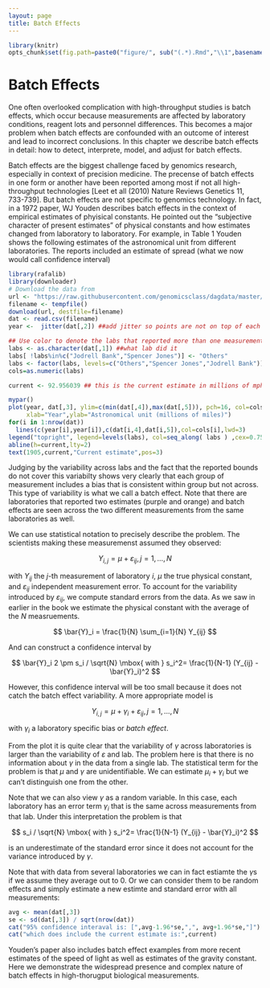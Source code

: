 ```yaml
---
layout: page
title: Batch Effects
---
```


```r
library(knitr)
opts_chunk$set(fig.path=paste0("figure/", sub("(.*).Rmd","\\1",basename(knitr:::knit_concord$get('infile'))), "-"))
```

# Batch Effects

One often overlooked complication with high-throughput studies is batch effects, which occur because measurements are affected by laboratory conditions, reagent lots and personnel differences. This becomes a major problem when batch effects are confounded with an outcome of interest and lead to incorrect conclusions. In this chapter we describe batch effects in detail: how to detect, interprete, model, and adjust for batch effects.

Batch effects are the biggest challenge faced by genomics research, especially in context of precision medicine. The precense of batch effects in one form or another have been reported among most if not all high-throughput technologies [Leet et all (2010) Nature Reviews Genetics 11, 733-739]. But batch effects are not specific to genomics technology. In fact, in a 1972 paper, WJ Youden describes batch effects in the context of empirical estimates of phyisical constants. He pointed out the "subjective character of present estimates" of physical constants and how estimates changed from laboratory to laboratory. For example, in Table 1 Youden shows the following estimates of the astronomical unit from different laboratories. The reports included an estimate of spread (what we now would call confidence interval)

```r
library(rafalib)
library(downloader)
# Download the data from
url <- "https://raw.githubusercontent.com/genomicsclass/dagdata/master/inst/extdata/astronomicalunit.csv"
filename <- tempfile() 
download(url, destfile=filename)
dat <- read.csv(filename)
year <-  jitter(dat[,2]) ##add jitter so points are not on top of each other

## Use color to denote the labs that reported more than one measurement
labs <- as.character(dat[,1]) ##what lab did it
labs[ !labs%in%c("Jodrell Bank","Spencer Jones")] <- "Others"
labs <- factor(labs, levels=c("Others","Spencer Jones","Jodrell Bank"))
cols=as.numeric(labs)

current <- 92.956039 ## this is the current estimate in millions of mph

mypar()
plot(year, dat[,3], ylim=c(min(dat[,4]),max(dat[,5])), pch=16, col=cols, 
     xlab="Year",ylab="Astronomical unit (millions of miles)")
for(i in 1:nrow(dat))
  lines(c(year[i],year[i]),c(dat[i,4],dat[i,5]),col=cols[i],lwd=3)
legend("topright", legend=levels(labs), col=seq_along( labs ) ,cex=0.75, lty=1,pch=16)
abline(h=current,lty=2)
text(1905,current,"Current estimate",pos=3)
```

Judging by the variability across labs and the fact that the reported bounds do not cover this variabilty shows very clearly that each group of measurement includes a bias that is consistent within group but not across. This type of variability is what we call a batch effect. Note that there are laboratories that reported two estimates (purple and orange) and batch effects are seen across the two different measurements from the same laboratories as well. 


We can use statistical notation to precisely describe the problem. The scientists making these measuremenst assumed they observed:

$$
Y_{i,j} = 
\mu + \varepsilon_{ij}, j=1,\dots,N
$$

with $Y_{ij}$ the $j$-th measurement of laboratory $i$, $\mu$ the true physical constant, and $\varepsilon_{ij}$ independent measurement error. To account for the variability introduced by $\varepsilon_{ij}$, we compute standard errors from the data. As we saw in earlier in the book we estimate the physical constant with the average of the $N$ measruements. 

$$
\bar{Y}_i = 
\frac{1}{N} \sum_{i=1}{N} Y_{ij}
$$

And can construct a confidence interval by

$$
\bar{Y}_i 
2 \pm s_i / \sqrt{N} \mbox{ with }
s_i^2= 
\frac{1}{N-1} (Y_{ij} - 
\bar{Y}_i)^2
$$

However, this confidence interval will be too small because it does not catch the batch effect variability. A more appropriate model is

$$
Y_{i,j} = \mu +
\gamma_i + \varepsilon_{ij}, j=1, \dots, N
$$

with $\gamma_i$ a laboratory specific bias or _batch effect_. 

From the plot it is quite clear that the variability of $\gamma$ across laboratories is larger than the variability of $\varepsilon$ and lab. The problem here is that there is no information about $\gamma$ in the data from a single lab. The statistical term for the problem is that $\mu$ and $\gamma$ are unidentifiable. We can estimate $\mu_i+\gamma_i$ but we can't distinguish one from the other.

Note that we can also view $\gamma$ as a random variable. In this case, each laboratory has an error term $\gamma_i$ that is the same across measurements from that lab. Under this interpretation the problem is that 

$$
 s_i / \sqrt{N} \mbox{ with } 
 s_i^2= 
\frac{1}{N-1} (Y_{ij} - 
\bar{Y}_i)^2
$$

is an underestimate of the standard error since it does not account for the variance introduced by $\gamma$.

Note that with data from several laboratories we can in fact estiamte the $\gamma$s if we assume they average out to 0. Or we can consider them to be random effects and simply estimate a new estimte and standard error with all measurements:

```r
avg <- mean(dat[,3])
se <- sd(dat[,3]) / sqrt(nrow(dat))
cat("95% confidence interaval is: [",avg-1.96*se,",", avg+1.96*se,"]")
cat("which does include the current estimate is:",current)
```


Youden's paper also includes batch effect examples from more recent estimates of the speed of light as well as estimates of the gravity constant. Here we demonstrate the widespread presence and complex nature of batch effects in high-thorugput biological measurements. 











